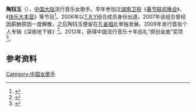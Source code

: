 {{藝人
|姓名 = 陶钰玉
|類型 = 女歌手
|圖片 = 
|圖片尺寸 = 
|圖片簡介 = 
|原名 = 
|外文名 = Youty
|外文 =  
|羅馬拼音 = 
|英文名 = 
|暱稱 = 
|其他藝名 = 
|國籍 = {{PRC}}
|民族 = 
|籍貫 = 
|出生日期 = {{Birth date and age|1988|08|25}}<ref>{{cite news |editor=刘鸿鹤 |title=陶钰玉、苏禹等人参加安徽省图书馆“残障人士读书文化日”公益活动 |url=http://www.ah.chinanews.com/news/2018/0808/137510.shtml |accessdate=2019-01-15 |work=中国新闻网 |date=2018-08-08 |archive-date=2019-01-15 |archive-url=https://web.archive.org/web/20190115184218/http://www.ah.chinanews.com/news/2018/0808/137510.shtml |dead-url=no }}</ref>
|出生地點 = {{CHN}}[[湖南省|湖南省]][[郴州市|郴州市]]
|逝世日期 = 
|逝世地點 = 
|職業 = 歌手
|語言 = 
|教育程度 = 
|宗教信仰 =
|配偶 = 
|兒女 = 
|父母 = 
|音樂類型 = [[流行歌曲|流行歌曲]]
|演奏樂器 = 
|出身地 = 
|出道作 = 
|出道日期 = 2007年 
|代表作 = 《手心手背》、《不是因为寂寞才想你》
|活躍年代 = 
|唱片公司 = [[孔雀唱片|孔雀唱片]]
|經紀公司 = 
|網站 = [http://www.taoyuyu.com/ 陶钰玉官方网站]
|相關團體 = [[T.R.Y|T.R.Y]]
|獎項 = 
|IMDb = 
}}
'''陶钰玉'''（{{bd|1988年|8月25日}}），[[中国大陆|中国大陆]]流行音乐女歌手。早年参加过[[湖南卫视|湖南卫视]]《[[湖南卫视春节联欢晚会|春节联欢晚会]]》、《[[快乐大本营|快乐大本营]]》等节目<ref>{{cite web |title=新浪宝贝之封面形象代言人入围选手陶钰玉 |url=http://eladies.sina.com.cn/2004-09-24/112509.html |website=新浪伊人风采 |publisher=新浪网 |accessdate=2021-03-28 |date=2004-09-24 |archive-date=2021-03-28 |archive-url=https://web.archive.org/web/20210328181457/http://eladies.sina.com.cn/2004-09-24/112509.html |dead-url=no }}</ref>。2006年以[[T.R.Y|T.R.Y]]组合成员身份出道，2007年该组合曾经因薪酬原因一度解散，之后陶钰玉便留在[[孔雀唱片|孔雀唱片]]单独发展。2009年发行首张个人专辑《深夜地下铁》<ref>{{cite news |author=吴泽华 |title=陶钰玉：接着想拍微电影 |url=https://sports.163.com/12/0510/09/814PSMSO0005227R.html |accessdate=2021-03-28 |work=泉州晚报 |date=2012-05-10 |via=网易 |archive-date=2021-03-28 |archive-url=https://web.archive.org/web/20210328165115/https://sports.163.com/12/0510/09/814PSMSO0005227R.html |dead-url=no }}</ref>。2012年，获得中国流行音乐十年巡礼“原创金曲”奖项<ref>{{cite news |editor=王晓易 |title=中国流行音乐十年巡礼 盛典揭晓十大原创金曲 |url=https://ent.163.com/12/0711/16/86566VKP00031H0O.html |accessdate=2021-03-28 |work=网易娱乐 |publisher=网易 |date=2012-07-11 |archive-date=2021-03-28 |archive-url=https://web.archive.org/web/20210328181501/https://ent.163.com/12/0711/16/86566VKP00031H0O.html |dead-url=no }}</ref>。

==参考资料==
{{reflist}}

{{DEFAULTSORT:tao yuyu}}
[[Category:中国女歌手|Category:中国女歌手]]
{{china-enter-bio-stub}}